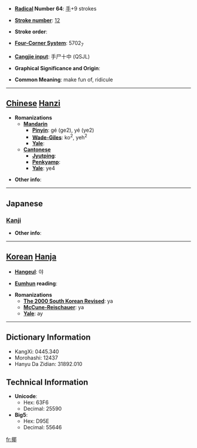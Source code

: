 * '''[[Wiktionary:Chinese radical index| Radical]] Number 64''': [[Wiktionary:Chinese radical index 手|手]]+9 strokes

* '''[[Wiktionary:Chinese total strokes index|Stroke number]]''': [[Wiktionary:Chinese total strokes index 12|12]]

* '''Stroke order''': 

* '''[[Wiktionary:Chinese four corner index|Four-Corner System]]''': 5702<sub>7</sub>

* '''[[Wiktionary:Chinese Cangjie index|Cangjie input]]''': 手尸十中 (QSJL)

* '''Graphical Significance and Origin''': 

* '''Common Meaning''': make fun of, ridicule

----

== [[Chinese]] [[Hanzi]] ==

* '''Romanizations'''
** '''[[Mandarin]]'''
*** '''[[Pinyin]]''': gé (ge2), yé (ye2)
*** '''[[Wade-Giles]]''': ko<sup>2</sup>, yeh<sup>2</sup>
*** '''[[Yale]]''': 
** '''[[Cantonese]]'''
*** '''[[Jyutping]]''':
*** '''[[Penkyamp]]''': 
*** '''[[Yale]]''': ye4

* '''Other info''': 

----

==Japanese==
===[[Kanji]]===
{{kanji|on readings=[[や]] (ya)
|kun readings=[[からかう]] (karakau)
}}

* '''Other info''':  

----

== [[Korean]] [[Hanja]] ==

* '''[[Hangeul]]''': 야

* '''[[Eumhun]] reading''': 

* '''Romanizations'''
** '''[[The 2000 South Korean Revised Romanization|The 2000 South Korean Revised]]''': ya
** '''[[McCune-Reischauer]]''': ya
** '''[[Yale]]''': ay

----

== Dictionary Information ==

* KangXi: 0445.340
* Morohashi: 12437
* Hanyu Da Zidian: 31892.010

== Technical Information ==

* '''Unicode''':
** Hex: 63F6
** Decimal: 25590
* '''Big5''':
** Hex: D95E
** Decimal: 55646

[[fr:揶]]